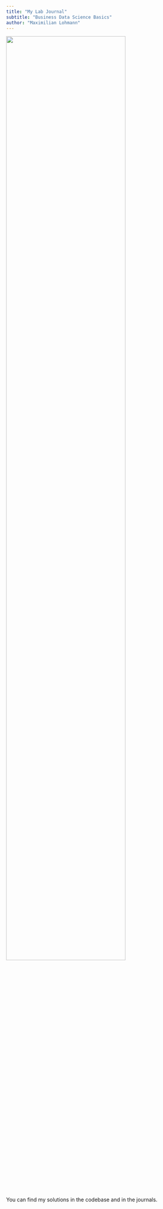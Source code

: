```yaml
---
title: "My Lab Journal"
subtitle: "Business Data Science Basics"
author: "Maximilian Lohmann"
---
```


![](assets/logo/logo.png){width=80% fig-align="center"}

You can find my solutions in the codebase and in the journals.
